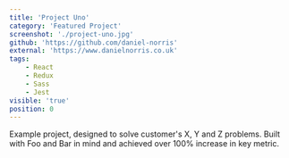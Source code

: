 ```yaml
---
title: 'Project Uno'
category: 'Featured Project'
screenshot: './project-uno.jpg'
github: 'https://github.com/daniel-norris'
external: 'https://www.danielnorris.co.uk'
tags:
    - React
    - Redux
    - Sass
    - Jest
visible: 'true'
position: 0
---
```


Example project, designed to solve customer's X, Y and Z problems. Built with Foo and Bar in mind and achieved over 100% increase in key metric.
